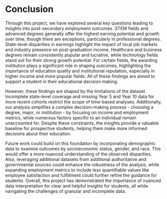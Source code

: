 # Conclusion

Through this project, we have explored several key questions leading to insights into post-secondary employment outcomes. STEM fields and advanced degrees generally offer the highest earning potential and growth over time, though there are exceptions, particularly in professional degrees. State-level disparities in earnings highlight the impact of local job markets and industry presence on post-graduation income. Healthcare and business degrees remain consistently popular and lucrative, while technology fields stand out for their strong growth potential. For certain fields, the awarding institution plays a significant role in shaping outcomes, highlighting the importance of education quality and institutional reputation, especially in higher income and more popular fields. All of these findings are aimed to support a student in their educational decision making.

However, these findings are shaped by the limitations of the dataset. Incomplete state-level coverage and missing Year 5 and Year 10 data for more recent cohorts restrict the scope of time-based analyses. Additionally, our analysis simplifies a complex decision-making process - choosing a degree, major, or institution - by focusing on income and employment metrics, while numerous factors specific to an individual remain unaccounted for. Despite these constraints, the insights provide a valuable baseline for prospective students, helping them make more informed decisions about their education.

Future work could build on this foundation by incorporating demographic data to examine outcomes by socioeconomic status, gender, and race. This would offer a more nuanced understanding of the observed disparities. Also, leveraging additional datasets from additional authoritative and governmental sources could enhance the robustness of the analysis, while expanding employment metrics to include less quantifiable values like employee satisfaction and fulfillment could further refine the guidance for students. Overall, this project has demonstrated the importance of nuanced data interpretation for clear and helpful insights for students, all while navigating the challenges of granular and incomplete data.